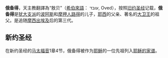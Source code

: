 {{Unreferenced |time=2009-05-15T05:32:49+00:00 }} 
'''俄备得'''，天主教翻譯為“敖贝”（[[希伯來語|希伯來語]]： עובד, Oved），按照[[旧约圣经|旧约圣经]]记载，'''俄备得'''是[[犹大支派|犹大支派]]的[[波阿斯|波阿斯]]和[[摩押人|摩押人]][[路得|路得]]的儿子，[[耶西|耶西]]的父亲、著名的[[大卫王|大卫王]]的祖父。是追随[[摩西|摩西]][[出埃及|出埃及]]后的第三代。

== 新约圣经 ==
在新约圣经的[[马太福音|马太福音]]1章4节，俄备得被作为[[耶稣|耶稣]]的一位先祖列入[[耶稣的家谱|耶稣的家谱]]。

{{聖經人物小作品}}
{{Adam to David}}